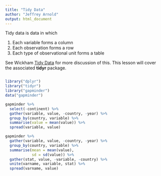 ```yaml
---
title: "Tidy Data"
author: "Jeffrey Arnold"
output: html_document
---
```


Tidy data is data in which 

1. Each variable forms a column
2. Each observation forms a row
3. Each type of observational unit forms a table

See Wickham [Tidy Data](http://vita.had.co.nz/papers/tidy-data.pdf) for more discussion of this.
This lesson will cover the associated **tidyr** package.

```r

```


```r
library("dplyr")
library("tidyr")
library("gapminder")
data("gapminder")

gapminder %>%
  select(-continent) %>%
  gather(variable, value, -country, -year) %>%
  group_by(country, variable) %>%
  summarise(value = mean(value)) %>%
  spread(variable, value)

```


```r
gapminder %>%
  gather(variable, value, -country, -year) %>%
  group_by(country, variable) %>%
  summarise(mean = mean(value),
            sd = sd(value)) %>%
  gather(stat, value, -variable, -country) %>%
  unite(varname, variable, stat) %>%
  spread(varname, value)

```

